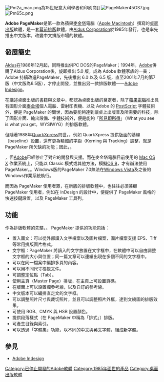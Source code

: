 {{unreferenced|time=2010-07-21}}
 
{{Infobox Software 
| name = Adobe PageMaker 
| logo = Adobe PageMaker v8.0 icon.png
| developer = [[Adobe_Systems|Adobe]] 
| latest_release_version = 7.0.2 
| latest_release_date = 2004年3月30日
| operating_system = [[Mac_OS_9|Mac OS 9]]、[[Microsoft_Windows|Windows]] (僅能在 [[Windows_Vista|Windows Vista]] 之前的版本使用),[[OS/2|OS/2]](只有3.01版本)
| genre = [[桌面出版|桌面出版]] 
}}

[[File:Pm2a_mac.png|right]]為15世紀意大利學者和印刷商]]
[[File:PageMaker45OS7.jpg|thumb]]
[[File:Pm65c.png|right]]

'''Adobe PageMaker'''是第一款為蘋果[[麥金塔|麥金塔]]電腦（[[Apple_Macintosh|Apple Macintosh]]）撰寫的[[桌面出版|桌面出版]]軟體，是一套[[幕前排版|幕前排版]]軟體，由[[Aldus_Corporation|Aldus Corporation]]於1985年發行，也是率先推出中文版本，改變中文排版市場的軟體。

== 發展簡史 ==
{{weasel}}

[[Aldus|Aldus]]在1986年12月起，同時推出供PC DOS的PageMaker；1994年，[[Adobe|Adobe]]併購了Aldus Corporation後，旋即推出 5.0 版，成為 Adobe 軟體家族的一員；Adobe 持續改進PageMaker，先後推出 6.0 以及 6.5 版，直至2001年7月的第7版（中文版為6.5版），才停止開發，並推出另一款排版軟體——[[Adobe_Indesign|Adobe Indesign]]。

在{{which|許多|time=2010-07-21}}講述桌面出版的書籍與文章中，都認為桌面出版的奠定者，除了[[蘋果電腦|蘋果電腦]]推出具有圖形介面[[麥金塔|麥金塔]]個人電腦、雷射印表機、以及 Adobe 的 [[PostScript|PostScript]] 字體技術外，便是 PageMaker 的問世，因為要能夠達到讓桌上出版普及所需要的科技，除了圖形介面、輸出設備、字體技術外，便是能夠「[[所見即所得|所見即所得]]」（What you see is what you get，WYSIWYG）的排版軟體。

但隨著1988年[[QuarkXpress|QuarkXpress]]問世，{{fact|業界普遍認為，QuarkXpress比PageMaker更能夠符合專業需求|time=2010-07-21}}，例如 QuarkXpress 提供版面的基線（baseline）設置，還有更為精細的字距（Kerning 與 Tracking）調整，就是 PageMaker 所欠缺的功能；因此，{{fact|雖然在排版業界多半使用 QuarkXpress，但是在學院中的新聞、設計科系，則往往因為PageMaker的操作較QuarkXpress 容易上手，而多以 PageMaker 作為教學使用的軟體|time=2010-07-21}}。

{{fact|目前仍然可以在市面上購買 PageMaker}}，但[[Adobe|Adobe]]已經停止了對它的開發與支援。而在麥金塔電腦目前使用的 [[Mac_OS_X|Mac OS X]] 作業系統上，只能以 Classic 模式或其他方法，模擬[[OS_9|OS 9]]，才有辦法使用 PageMaker。{{fact|但仍然有許多的專業排版者甚至會不惜花費去收購中古、可運行[[OS_9|OS 9]]的麥金塔電腦，繼續使用PageMaker|time=2010-07-21}}。Windows版的PageMaker 7.0無法在[[Windows_Vista|Windows Vista]]及之後的Windows作業系統執行。

而因為 PageMaker 使用者眾，在新版的排版軟體中，也往往必須兼顧 PageMaker 使用者，例如在 InDesign 的設計中，便提供了 PageMaker 風格的快速按鍵設置，以及 PageMaker 工具列。

== 功能 ==
作為排版軟體的先驅，{{fact|現在許多排版軟體都還有著 PageMaker 的影子|time=2010-07-21}}。 PageMaker 提供的功能包括：

* 置入圖文：可以從外部讀入文字檔案以及圖片檔案，圖片檔案支援 EPS、Tiff 等常用排版圖片格式。
* 文字框：PageMaker 將讀入的文字放置在文字框中，在軟體中可以自由調整文字框的大小與位置；同一篇文章可以連續出現在多個不同的文字框中。
* 可以在同一檔案中編排多頁的內容。
* 可以用不同尺寸檢視文件。
* 可調整定位點（Tab）。
* 使用主頁（Master Page）排版，在主頁上可設置頁碼。
* 在版面上可以設置欄參考線，以及自訂的參考線。
* 中文版本可以編排直走文的文字框。
* 可以調整照片尺寸與裁切照片，並且可以調整照片外框，達到文繞圖的排版效果。
* 可使用 RGB、CMYK 與 HSB 設置顏色。
* 提供段落樣式（在 PageMaker 中稱為「排式」）排版。
* 可產生目錄與索引。
* 可以透過「字體集」功能，以不同的中文與英文字體，組成新字體。

== 參見 ==
* [[Adobe_Indesign|Adobe Indesign]]

{{Adobe Systems}}
{{主要桌面出版软件}}

[[Category:已停止開發的Adobe軟體|Category:已停止開發的Adobe軟體]]
[[Category:1985年面世的產品|Category:1985年面世的產品]]
[[Category:桌面出版軟體|Category:桌面出版軟體]]